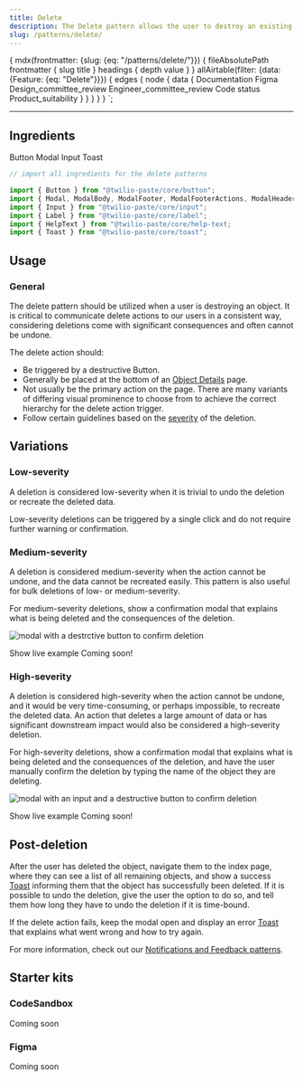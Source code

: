 ```yaml
---
title: Delete
description: The Delete pattern allows the user to destroy an existing object and communicates any critical consequences of that action.
slug: /patterns/delete/
---
```



  {
    mdx(frontmatter: {slug: {eq: "/patterns/delete/"}}) {
      fileAbsolutePath
      frontmatter {
        slug
        title
      }
      headings {
        depth
        value
      }
    }
    allAirtable(filter: {data: {Feature: {eq: "Delete"}}}) {
      edges {
        node {
          data {
            Documentation
            Figma
            Design_committee_review
            Engineer_committee_review
            Code
            status
            Product_suitability
          }
        }
      }
    }
  }
`;

<content>

<NormalizedPatternHeader
  description={props.pageContext.frontmatter.description}
  name={props.pageContext.frontmatter.title}
  data={props.data}
/>

</content>

---

<contentwrapper>

<PageAside data={props.data.mdx} />

<content>

## Ingredients

<Grid gutter="space30" marginBottom="space80">
  <Column>
    <Card>
      <Heading as="h3" variant="heading40" marginBottom="space0">
        <Anchor href="/components/button">Button</Anchor>
      </Heading>
    </Card>
  </Column>
  <Column>
    <Card>
      <Heading as="h3" variant="heading40" marginBottom="space0">
        <Anchor href="/components/modal">Modal</Anchor>
      </Heading>
    </Card>
  </Column>
  <Column>
    <Card>
      <Heading as="h3" variant="heading40" marginBottom="space0">
        <Anchor href="/components/input">Input</Anchor>
      </Heading>
    </Card>
  </Column>
  <Column>
    <Card>
      <Heading as="h3" variant="heading40" marginBottom="space0">
        <Anchor href="/components/toast">Toast</Anchor>
      </Heading>
    </Card>
  </Column>
</Grid>

```jsx
// import all ingredients for the delete patterns

import {​ Button } from "@twilio-paste/core/button";
import { Modal, ModalBody, ModalFooter, ModalFooterActions, ModalHeader, ModalHeading } from "@twilio-paste/core/modal";
import { Input } from "@twilio-paste/core/input";
import { Label } from "@twilio-paste/core/label";
import { HelpText } from "@twilio-paste/core/help-text;
import { Toast } from "@twilio-paste/core/toast";
```

## Usage

### General

The delete pattern should be utilized when a user is destroying an object. It is critical to communicate delete actions to our users in a consistent way, considering deletions come with significant consequences and often cannot be undone.

The delete action should:

- Be triggered by a destructive Button.
- Generally be placed at the bottom of an [Object Details](/patterns/object-details) page.
- Not usually be the primary action on the page. There are many variants of differing visual prominence to choose from to achieve the correct hierarchy for the delete action trigger.
- Follow certain guidelines based on the [severity](#variations) of the deletion.

## Variations

### Low-severity

A deletion is considered low-severity when it is trivial to undo the deletion or recreate the deleted data.

Low-severity deletions can be triggered by a single click and do not require further warning or confirmation.

### Medium-severity

A deletion is considered medium-severity when the action cannot be undone, and the data cannot be recreated easily. This pattern is also useful for bulk deletions of low- or medium-severity.

For medium-severity deletions, show a confirmation modal that explains what is being deleted and the consequences of the deletion.

![modal with a destrctive button to confirm deletion](../../../assets/images/patterns/delete-medium-severity.png)

<Box marginBottom="space80">
  <Disclosure variant="contained">
    <DisclosureHeading as="h5" variant="heading50">
      Show live example
    </DisclosureHeading>
    <DisclosureContent>Coming soon!</DisclosureContent>
  </Disclosure>
</Box>

### High-severity

A deletion is considered high-severity when the action cannot be undone, and it would be very time-consuming, or perhaps impossible, to recreate the deleted data. An action that deletes a large amount of data or has significant downstream impact would also be considered a high-severity deletion.

For high-severity deletions, show a confirmation modal that explains what is being deleted and the consequences of the deletion, and have the user manually confirm the deletion by typing the name of the object they are deleting.

![modal with an input and a destructive button to confirm deletion](../../../assets/images/patterns/delete-high-severity.png)

<Box marginBottom="space80">
  <Disclosure variant="contained">
    <DisclosureHeading as="h5" variant="heading50">
      Show live example
    </DisclosureHeading>
    <DisclosureContent>Coming soon!</DisclosureContent>
  </Disclosure>
</Box>

## Post-deletion

After the user has deleted the object, navigate them to the index page, where they can see a list of all remaining objects, and show a success [Toast](/components/toast) informing them that the object has successfully been deleted. If it is possible to undo the deletion, give the user the option to do so, and tell them how long they have to undo the deletion if it is time-bound.

If the delete action fails, keep the modal open and display an error [Toast](/components/toast) that explains what went wrong and how to try again.

For more information, check out our [Notifications and Feedback patterns](/patterns/notifications-and-feedback).

## Starter kits

### CodeSandbox

Coming soon

### Figma

Coming soon

</content>

</contentwrapper>
